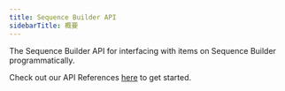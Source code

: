 ```yaml
---
title: Sequence Builder API
sidebarTitle: 概要
---
```


The Sequence Builder API for interfacing with items on Sequence Builder programmatically.

Check out our API References [here](/api-references/builder/endpoints) to get started.
